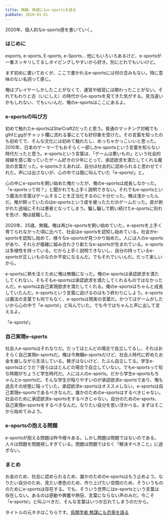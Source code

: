```yaml
---
title: 無職、無謀にもe-sportsを語る
pubDate: 2020-01-01
---
```


2020年、個人的なe-sports感を書いていく。

### はじめに

esports, e-sports, E-sports, e-Sports... 他にもいろいろあるけど、e-sportsが一番スッキリしてるしタイピングしやすいから好き。別にどれでもいいけど。

まず初めに書いておくが、ここで書かれるe-sportsには何の含みもない。特に意味のない名詞って感じ。

俺はプレイヤーしかしたことがなくて、運営や経営には関わったことがない。それでもわりと古（いにしえ）の時代からe-sportsを見てきた気がする。見当違いかもしれない、でもいいんだ、俺のe-sportsはここにあるよ。

### e-sportsの叫び方

初めて触れたe-sportsはStarCraft2だったと思う。普通のマッチング対戦でもglhfとggがチャット欄に流れる事にとても好印象を受けた。その言葉を知ったのも初めてで、そんな文化には初めて触れたし、めっちゃかっこいいと思った。2010年、日本のゲーマーでもおそらく一部しかe-sportsという言葉を知らない時代だったと思う。e-sportsという言葉は、「ゲームは悪いもの」という社会的視線を感じ取っていたゲーム好きの少年にとって、承認欲求を満たしてくれる魔法の言葉だった。e-sportsさえあれば、自分は社会的に認められると思わせてくれた。声には出さないが、心の中では既に叫んでいた「e-sports!」と。

心の中にe-sportsを飼い始めた俺だったが、俺のe-sportsは成長しなかった。「e-sportsって何？」と聞かれても上手く説明できない。それでもe-sportsという魔法の言葉はゲームすることを正当化するのに十分だった。俺は浅かったんだ。俺が飼っていたのはe-sportsという皮を被ったただのゲームだった。皮が剥がれた途端にそれは悪者となってしまう。騙し騙しで飼い続けたe-sportsに別れを告げ、俺は就職した。

2020年、25歳、無職。俺は再びe-sportsを飼い始めていた。e-sportsを上手く育てられなかった頃に比べて、社会はe-sportsを認知し始めている。社会がe-sportsを認知し始めて、様々なe-sportsが見つかり始めた。人には人のe-sportsがあり、それらが複雑に組み合わさり新たなe-sportsが生まれている。e-sportsは多様性を持っている。だから上手く説明できないし、自分の持っているe-sportsが正しいものなのか不安になるんだ。でもそれでいいんだ。だって楽しいから。

e-sportsに熱を注ぐために俺は無職になった。俺のe-sportsは承認欲求を満たしてくれない。そもそもe-sportsは承認欲求を満たしてくれるものではなかったんだ。e-sportsは自己実現欲求を満たしてくれる。俺のe-sportsはちゃんと成長していたんだ。e-sportsという言葉に逃げるのはもう終わりにしよう。e-sportsは魔法の言葉でも何でもなく、e-sportsは現実の言葉だ。かつてはゲームがしたいから心の中で「e-sports!」と叫んでいた。でも今ではちゃんと声に出して言えるよ。

「e-sports!」

### 自己実現e-sports

社会人e-sportsはそれなりだ。だってほとんどの場合で自立してるし、それはおそらく自己実現e-sportsだ。俺は今無職e-sportsだけど、社会人時代に貯めたお金を崩しながら生活している。稼ぎはないけど、たぶん自立してる。学生e-sportsはどうだ？彼らはほとんどの場合で自立していない。でもe-sportsって旬な時期がちょうど学生時代だ。人には人のe-sports。だから学生e-sportsもちゃんとe-sportsだ。そんな学生が陥りやすいのが承認欲求e-sportsであり、俺も過去その状態に陥っていた。承認欲求e-sportsはオススメしない。e-sportsは自己実現e-sportsであるべきなんだ。誰かのためのe-sportsはするべきじゃない。社会のために承認欲求e-sportsをするべきじゃない。自分のためのe-sports、自己実現e-sportsをするべきなんだ。なりたい自分を思い浮かべる。まずはそこから始めてみよう。

### e-sportsの抱える問題

e-sportsが抱える問題は昨今様々ある。しかし問題は問題ではないのである。人々は問題を問題視しすぎている。問題は問題ではなく「解決すべきこと」に過ぎない。

### まとめ

お金のため、社会に認められるため、誰かのためのe-sportsはもう止めよう。なりたい自分のため、見たい景色のため、作り上げたい空間のため、そういうもののためにe-sportsは存在する。でも、そういう世界にはe-sportsという言葉は存在しない。あるのは感動や興奮や熱狂、言葉にならない声のみだ。今こそ「e-sports!」と叫ぶべきだ、そんな言葉はいつか忘れてしまうのだから。

タイトルの元ネタはこちらです。[鳥類学者 無謀にも恐竜を語る](https://www.amazon.co.jp/%E9%B3%A5%E9%A1%9E%E5%AD%A6%E8%80%85-%E7%84%A1%E8%AC%80%E3%81%AB%E3%82%82%E6%81%90%E7%AB%9C%E3%82%92%E8%AA%9E%E3%82%8B-%E6%96%B0%E6%BD%AE%E6%96%87%E5%BA%AB-%E5%B7%9D%E4%B8%8A-%E5%92%8C%E4%BA%BA/dp/4101215111/ref=sr_1_1?__mk_ja_JP=%E3%82%AB%E3%82%BF%E3%82%AB%E3%83%8A&crid=WH9HIYRA2Q78&keywords=%E9%B3%A5%E9%A1%9E%E5%AD%A6%E8%80%85+%E7%84%A1%E8%AC%80%E3%81%AB%E3%82%82%E6%81%90%E7%AB%9C%E3%82%92%E8%AA%9E%E3%82%8B&qid=1576323332&sprefix=%E9%B3%A5%E9%A1%9E%E5%AD%A6%E8%80%85%2Caps%2C288&sr=8-1)
